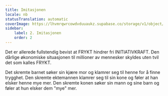 ```yaml
---
title: Imitasjonen
locale: nb
statusTranslation: automatic
coverImage: https://lhvmrqwrcowdvduuaukz.supabase.co/storage/v1/object/public/strapi-uploads/small_cover-educacion-fundamental.webp-2d51a7828a2b1309555be27f7e2a61a0.webp
sidebar:
    label: 2. Imitasjonen
    order: 2
---
```

Det er allerede fullstendig bevist at FRYKT hindrer fri INITIATIVKRAFT. Den dårlige økonomiske situasjonen til millioner av mennesker skyldes uten tvil det som kalles FRYKT.

Det skremte barnet søker sin kjære mor og klamrer seg til henne for å finne trygghet. Den skremte ektemannen klamrer seg til sin kone og føler at han elsker henne mye mer. Den skremte konen søker sin mann og sine barn og føler at hun elsker dem "mye" mer.
